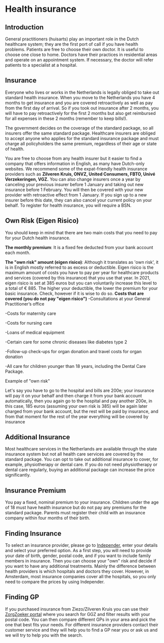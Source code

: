 
# Health insurance
## Introduction
General practitioners (huisarts) play an important role in the Dutch healthcare system; they are
the first port of call if you have health problems. Patients are free to choose their own doctor. It is useful to choose one close to home. Doctors have their practices in residential areas and operate on an appointment system. If necessary, the doctor will refer patients to a specialist at a hospital.

## Insurance
Everyone who lives or works in the Netherlands is legally obliged to take out standard
health insurance. When you move to the Netherlands you have 4 months to get insurance and you are covered retroactively as well as pay from the first day of arrival. So if you took out insurance after 2 months, you will have to pay retroactively for the first 2 months but also get reimbursed for all expenses in these 2 months (remember to keep bills!).

The government decides on the coverage of the standard package, so all insurers offer the same standard package. Healthcare insurers are obliged to accept anyone who applies for the standard insurance package and must charge all policyholders the same premium, regardless of their age or state of health.

You are free to choose from any health insurer but it easier to find a company that offers information in English, as many have Dutch-only websites. We recommend some of the expat-friendly health insurance providers such as **Zilveren Kruis, ONVZ, United Consumers, FBTO, Univé Verzekeringen, VGZ.** You can also change insurers once a year by canceling your previous insurer before 1 January and taking out new insurance before 1 February. You will then be covered with your new provider with retroactive effect from 1 January. If you sign up to a new insurer before this date, they can also cancel your current policy on your behalf. To register for health insurance, you will require a BSN.

## Own Risk (Eigen Risico)
You should keep in mind that there are two main costs that you need to pay for your Dutch health insurance.

**The monthly premium**: It is a fixed fee deducted from your bank account each month. 

**The "own risk" amount (eigen risico)**: Although it translates as 'own risk', it is in English mostly referred to as excess or deductible. Eigen risico is the maximum amount of costs you have to pay per year for healthcare products and services (covered by this insurance) that you use that year. In 2021, eigen risico is set at 385 euros but you can voluntarily increase this level to a total of € 885. The higher your deductible, the lower the premium for your basic insurance. Check, however if it is wise to do so. 
**Costs that are covered (you do not pay "eigen risico")** 
-Consultations at your General Practitioner’s office 

-Costs for maternity care

-Costs for nursing care

-Loans of medical equipment

-Certain care for some chronic diseases like diabetes type 2

-Follow-up check-ups for organ donation and travel costs for organ donation

-All care for children younger than 18 years, including the Dental Care Package.

Example of "own risk"

Let's say you have to go to the hospital and bills are 200e; your insurance will pay it on your behalf and then charge it from your bank account automatically, then you again go to the hospital and pay another 200e, in this case, 185 euros (assuming your own risk is 385) will be again later charged from your bank account, but the rest will be paid by insurance, and from that moment for the rest of the year everything will be covered by insurance

## Additional Insurance
Most healthcare services in the Netherlands are available through the state insurance system but not all health care services are covered by the standard package. You can opt to take out additional insurance to cover, for example, physiotherapy or dental care. If you do not need physiotherapy or dental care regularly, buying an additional package can increase the price significantly.  

## Insurance Premium
You pay a fixed, nominal premium to your insurance. Children under the age of 18 must have health insurance but do not pay any premiums for the standard package. Parents must register their child with an insurance company within four months of their birth.

## Finding Insurance
To select an insurance provider, please go to [Independer](https://www.independer.nl/zorgverzekering/intro.aspx), enter your details and select your preferred option. As a first step, you will need to provide your date of birth, gender, postal code, and if you want to include family members in insurance. Then you can choose your "own" risk and decide if you want to have any additional treatments. Mainly the difference between health providers is which hospitals and doctors they cover. However, in Amsterdam, most insurance companies cover all the hospitals, so you only need to compare the prices by using Independer.    

## Finding GP
If you purchased insurance from Ziezo/Zilveren Kruis you can use their [ZorgZoeker portal](https://zorgzoeker.zilverenkruis.nl/) where you search for GGZ and filter results with your postal code. You can then compare different GPs in your area and pick the one that best fits your needs. For different insurance providers contact their customer service and they will help you to find a GP near you or ask us and we will try to help you with the search.

